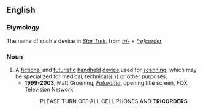 ==English==

===Etymology===
The name of such a device in ''[[w:Star Trek|Star Trek]]'', from ''[[tri-]]'' + ''[[recorder|(re)corder]]''

===Noun===
{{wikipedia}}
{{en-noun}}

# A [[fictional]] and [[futuristic]] [[handheld]] [[device]] used for [[scan]]ning, which may be specialized for medical, technical{{,}} or other purposes.
#*'''1999-2003''', Matt Groening, ''[[w:Futurama|Futurama]]'', opening title screen, FOX Television Network
#*:PLEASE TURN OFF ALL CELL PHONES AND '''TRICORDERS'''